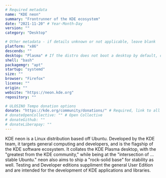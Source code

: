 ```yaml
---
# Required metadata
name: "KDE neon"
summary: "Frontrunner of the KDE ecosystem"
date: "2021-11-20" # Year-Month-Day
version: ""
category: "Desktop"

# Other metadata - if details unknown or not applicable, leave blank
platform: "x86"
descends: ""
desktop: "Plasma" # If the distro does not boot a desktop by default, or doesn't ship one, leave 'desktop' blank
shell: "bash"
packagemgr: "apt"
startup: "systemd"
size: ""
browser: "Firefox"
license: ""
origin: ""
website: "https://neon.kde.org"
repository: ""

# ULOSINO Tempo donation options
donate: "https://kde.org/community/donations/" # Required, link to all donation options
# donateOpenCollective: "" # Open Collective
# donateGithub: ""
# donateLiberapay: ""
---
```


KDE neon is a Linux distribution based off Ubuntu. Developed by the KDE team, it targets general computing and developers, and is the flagship of the KDE software ecosystem. It collates the KDE Plasma desktop, with the "greatest from the KDE community," while being at the "intersection of ... stable Ubuntu." neon also aims to ship a "rock-solid base" for stability as well. Testing and Developer editions suppliment the general User Edition and are intended for the development of KDE applications and libraries.
